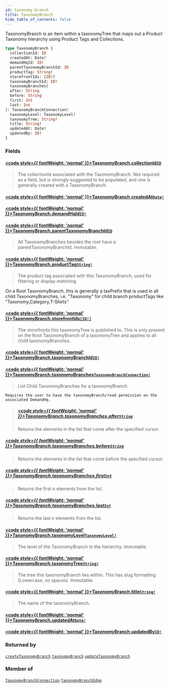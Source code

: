 ```yaml
---
id: taxonomy-branch
title: TaxonomyBranch
hide_table_of_contents: false
---
```








TaxonomyBranch is an item within a taxonomyTree that maps out a Product Taxonomy
hierarchy using Product Tags and Collections.

```graphql
type TaxonomyBranch {
  collectionId: ID
  createdAt: Date!
  demandHqId: ID!
  parentTaxonomyBranchId: ID
  productTag: String!
  storefrontIds: [ID!]
  taxonomyBranchId: ID!
  taxonomyBranches(
  after: String
  before: String
  first: Int
  last: Int
): TaxonomyBranchConnection!
  taxonomyLevel: TaxonomyLevel!
  taxonomyTree: String!
  title: String!
  updatedAt: Date!
  updatedBy: ID!
}
```


### Fields

#### [<code style={{ fontWeight: 'normal' }}>TaxonomyBranch.<b>collectionId</b></code>](#)<Bullet />[`ID`](/demand/api/graphql-admin/reference/scalars/id) <Badge class="secondary" text="scalar"/>
> The collectionId associated with the TaxonomyBranch.
Not required as a field, but is strongly suggested to be populated, and one is generally created with a TaxonomyBranch.
> 

#### [<code style={{ fontWeight: 'normal' }}>TaxonomyBranch.<b>createdAt</b></code>](#)<Bullet />[`Date!`](/demand/api/graphql-admin/reference/scalars/date) <Badge class="secondary" text="non-null"/> <Badge class="secondary" text="scalar"/>
> 
> 

#### [<code style={{ fontWeight: 'normal' }}>TaxonomyBranch.<b>demandHqId</b></code>](#)<Bullet />[`ID!`](/demand/api/graphql-admin/reference/scalars/id) <Badge class="secondary" text="non-null"/> <Badge class="secondary" text="scalar"/>
> 
> 

#### [<code style={{ fontWeight: 'normal' }}>TaxonomyBranch.<b>parentTaxonomyBranchId</b></code>](#)<Bullet />[`ID`](/demand/api/graphql-admin/reference/scalars/id) <Badge class="secondary" text="scalar"/>
> All TaxonomyBranches besides the root have a parentTaxonomyBranchId. Immutable.
> 

#### [<code style={{ fontWeight: 'normal' }}>TaxonomyBranch.<b>productTag</b></code>](#)<Bullet />[`String!`](/demand/api/graphql-admin/reference/scalars/string) <Badge class="secondary" text="non-null"/> <Badge class="secondary" text="scalar"/>
> The product tag associated with this TaxonomyBranch, used for filtering or display matching.

On a Root TaxonomyBranch, this is generally a taxPrefix that is used in all child TaxonomyBranches,
i.e. "Taxonomy" for child branch productTags like "Taxonomy,Category,T-Shirts"
> 

#### [<code style={{ fontWeight: 'normal' }}>TaxonomyBranch.<b>storefrontIds</b></code>](#)<Bullet />[`[ID!]`](/demand/api/graphql-admin/reference/scalars/id) <Badge class="secondary" text="list"/> <Badge class="secondary" text="scalar"/>
> The storefronts this taxonomyTree is published to.
This is only present on the Root TaxonomyBranch of a taxonomyTree and applies to all child taxonomyBranches.
> 

#### [<code style={{ fontWeight: 'normal' }}>TaxonomyBranch.<b>taxonomyBranchId</b></code>](#)<Bullet />[`ID!`](/demand/api/graphql-admin/reference/scalars/id) <Badge class="secondary" text="non-null"/> <Badge class="secondary" text="scalar"/>
> 
> 

#### [<code style={{ fontWeight: 'normal' }}>TaxonomyBranch.<b>taxonomyBranches</b></code>](#)<Bullet />[`TaxonomyBranchConnection!`](/demand/api/graphql-admin/reference/objects/taxonomy-branch-connection) <Badge class="secondary" text="non-null"/> <Badge class="secondary" text="object"/>
> List Child TaxonomyBranches for a taxonomyBranch.

    Requires the user to have the taxonomyBranch/read permission on the associated DemandHq.
> ##### [<code style={{ fontWeight: 'normal' }}>TaxonomyBranch.taxonomyBranches.<b>after</b></code>](#)<Bullet />[`String`](/demand/api/graphql-admin/reference/scalars/string) <Badge class="secondary" text="scalar"/>
> Returns the elements in the list that come after the specified cursor.
> 

##### [<code style={{ fontWeight: 'normal' }}>TaxonomyBranch.taxonomyBranches.<b>before</b></code>](#)<Bullet />[`String`](/demand/api/graphql-admin/reference/scalars/string) <Badge class="secondary" text="scalar"/>
> Returns the elements in the list that come before the specified cursor.
> 

##### [<code style={{ fontWeight: 'normal' }}>TaxonomyBranch.taxonomyBranches.<b>first</b></code>](#)<Bullet />[`Int`](/demand/api/graphql-admin/reference/scalars/int) <Badge class="secondary" text="scalar"/>
> Returns the first n elements from the list.
> 

##### [<code style={{ fontWeight: 'normal' }}>TaxonomyBranch.taxonomyBranches.<b>last</b></code>](#)<Bullet />[`Int`](/demand/api/graphql-admin/reference/scalars/int) <Badge class="secondary" text="scalar"/>
> Returns the last n elements from the list.
> 

#### [<code style={{ fontWeight: 'normal' }}>TaxonomyBranch.<b>taxonomyLevel</b></code>](#)<Bullet />[`TaxonomyLevel!`](/demand/api/graphql-admin/reference/enums/taxonomy-level) <Badge class="secondary" text="non-null"/> <Badge class="secondary" text="enum"/>
> The level of the TaxonomyBranch in the hierarchy. Immutable.
> 

#### [<code style={{ fontWeight: 'normal' }}>TaxonomyBranch.<b>taxonomyTree</b></code>](#)<Bullet />[`String!`](/demand/api/graphql-admin/reference/scalars/string) <Badge class="secondary" text="non-null"/> <Badge class="secondary" text="scalar"/>
> The tree this taxonomyBranch lies within. This has slug formatting (Lowercase, no spaces). Immutable.
> 

#### [<code style={{ fontWeight: 'normal' }}>TaxonomyBranch.<b>title</b></code>](#)<Bullet />[`String!`](/demand/api/graphql-admin/reference/scalars/string) <Badge class="secondary" text="non-null"/> <Badge class="secondary" text="scalar"/>
> The name of the taxonomyBranch.
> 

#### [<code style={{ fontWeight: 'normal' }}>TaxonomyBranch.<b>updatedAt</b></code>](#)<Bullet />[`Date!`](/demand/api/graphql-admin/reference/scalars/date) <Badge class="secondary" text="non-null"/> <Badge class="secondary" text="scalar"/>
> 
> 

#### [<code style={{ fontWeight: 'normal' }}>TaxonomyBranch.<b>updatedBy</b></code>](#)<Bullet />[`ID!`](/demand/api/graphql-admin/reference/scalars/id) <Badge class="secondary" text="non-null"/> <Badge class="secondary" text="scalar"/>
> 
> 



### Returned by

[`createTaxonomyBranch`](/demand/api/graphql-admin/reference/mutations/create-taxonomy-branch)  <Badge class="secondary" text="mutation"/><Bullet />[`taxonomyBranch`](/demand/api/graphql-admin/reference/queries/taxonomy-branch)  <Badge class="secondary" text="query"/><Bullet />[`updateTaxonomyBranch`](/demand/api/graphql-admin/reference/mutations/update-taxonomy-branch)  <Badge class="secondary" text="mutation"/>

### Member of

[`TaxonomyBranchConnection`](/demand/api/graphql-admin/reference/objects/taxonomy-branch-connection)  <Badge class="secondary" text="object"/><Bullet />[`TaxonomyBranchEdge`](/demand/api/graphql-admin/reference/objects/taxonomy-branch-edge)  <Badge class="secondary" text="object"/>



